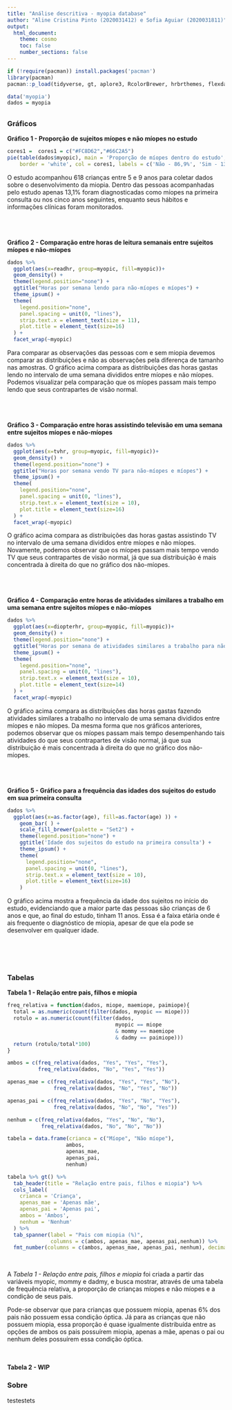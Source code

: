 ```yaml
---
title: "Análise descritiva - myopia database"
author: "Aline Cristina Pinto (2020031412) e Sofia Aguiar (2020031811)"
output: 
  html_document:
    theme: cosmo
    toc: false
    number_sections: false
---
```


```r
if (!require(pacman)) install.packages('pacman')
library(pacman)
pacman::p_load(tidyverse, gt, aplore3, RcolorBrewer, hrbrthemes, flexdashboard)

data('myopia')
dados = myopia
```

## {.tabset .tabset-fade}

### Gráficos

<div align="center">**Gráfico 1 - Proporção de sujeitos míopes e não míopes no estudo**</div>

```r
cores1 =  cores1 = c("#FC8D62","#66C2A5")
pie(table(dados$myopic), main = 'Proporção de míopes dentro do estudo', 
    border = 'white', col = cores1, labels = c('Não - 86,9%', 'Sim - 13,1%'))
```

<div align="center">
O estudo acompanhou 618 crianças entre 5 e 9 anos para coletar dados sobre o desenvolvimento da miopia. Dentro das pessoas acompanhadas pelo estudo apenas 13,1% foram diagnosticadas como míopes na primeira consulta ou nos cinco anos seguintes, enquanto seus hábitos e informações clínicas foram monitorados. 
</div>

<div align="center">
<br>
<br>
<br>
**Gráfico 2 - Comparação entre horas de leitura semanais entre sujeitos míopes e não-míopes**</div>

```r
dados %>% 
  ggplot(aes(x=readhr, group=myopic, fill=myopic))+
  geom_density() +
  theme(legend.position="none") +
  ggtitle("Horas por semana lendo para não-míopes e míopes") +
  theme_ipsum() +
  theme(
    legend.position="none",
    panel.spacing = unit(0, "lines"),
    strip.text.x = element_text(size = 11),
    plot.title = element_text(size=16)
  ) +
  facet_wrap(~myopic)
```

<div align="center">
Para comparar as observações das pessoas com e sem miopia devemos comparar as distribuições e não as observações pela diferença de tamanho nas amostras. O gráfico acima compara as distribuições das horas gastas lendo no intervalo de uma semana divididos entre míopes e não míopes. Podemos visualizar pela comparação que os míopes passam mais tempo lendo que seus contrapartes de visão normal. 
</div>

<div align="center">
<br>
<br>
<br>
**Gráfico 3 - Comparação entre horas assistindo televisão em uma semana entre sujeitos míopes e não-míopes**</div>

```r
dados %>% 
  ggplot(aes(x=tvhr, group=myopic, fill=myopic))+
  geom_density() +
  theme(legend.position="none") +
  ggtitle("Horas por semana vendo TV para não-míopes e míopes") +
  theme_ipsum() +
  theme(
    legend.position="none",
    panel.spacing = unit(0, "lines"),
    strip.text.x = element_text(size = 10),
    plot.title = element_text(size=16)
  ) +
  facet_wrap(~myopic)
```

<div align="center">
O gráfico acima compara as distribuições das horas gastas assistindo TV no intervalo de uma semana divididos entre míopes e não míopes. Novamente, podemos observar que os míopes passam mais tempo vendo TV que seus contrapartes de visão normal, já que sua distribuição é mais concentrada à direita do que no gráfico dos não-míopes. 
</div>

<div align="center">
<br>
<br>
<br>
**Gráfico 4 - Comparação entre horas de atividades similares a trabalho em uma semana entre sujeitos míopes e não-míopes**</div>

```r
dados %>% 
  ggplot(aes(x=diopterhr, group=myopic, fill=myopic))+
  geom_density() +
  theme(legend.position="none") +
  ggtitle("Horas por semana de atividades similares a trabalho para não-míopes e míopes") +
  theme_ipsum() +
  theme(
    legend.position="none",
    panel.spacing = unit(0, "lines"),
    strip.text.x = element_text(size = 10),
    plot.title = element_text(size=14)
  ) +
  facet_wrap(~myopic)
```

<div align="center">
O gráfico acima compara as distribuições das horas gastas fazendo atividades similares a trabalho no intervalo de uma semana divididos entre míopes e não míopes. Da mesma forma que nos gráficos anteriores, podemos observar que os míopes passam mais tempo desempenhando tais atividades do que seus contrapartes de visão normal, já que sua distribuição é mais concentrada à direita do que no gráfico dos não-míopes. 
</div>

<div align="center">
<br>
<br>
<br>
**Gráfico 5 - Gráfico para a frequência das idades dos sujeitos do estudo em sua primeira consulta**</div>

```r
dados %>% 
  ggplot(aes(x=as.factor(age), fill=as.factor(age) )) + 
    geom_bar( ) +
    scale_fill_brewer(palette = "Set2") +
    theme(legend.position="none") +
    ggtitle('Idade dos sujeitos do estudo na primeira consulta') +
    theme_ipsum() +
    theme(
      legend.position="none",
      panel.spacing = unit(0, "lines"),
      strip.text.x = element_text(size = 10),
      plot.title = element_text(size=16)
    )
```

<div align="center">
O gráfico acima mostra a frequência da idade dos sujeitos no início do estudo, evidenciando que a maior parte das pessoas são crianças de 6 anos e que, ao final do estudo, tinham 11 anos. Essa é a faixa etária onde é ais frequente o diagnóstico de miopia, apesar de que ela pode se desenvolver em qualquer idade.
<br>
<br>
<br>
<br>
<br>
</div>



### Tabelas

<div align="center">**Tabela 1 - Relação entre pais, filhos e miopia**</div>

```r

freq_relativa = function(dados, miope, maemiope, paimiope){
  total = as.numeric(count(filter(dados, myopic == miope)))
  rotulo = as.numeric(count(filter(dados,
                                   myopic == miope 
                                   & mommy == maemiope
                                   & dadmy == paimiope)))
  return (rotulo/total*100)
}

ambos = c(freq_relativa(dados, "Yes", "Yes", "Yes"),
          freq_relativa(dados, "No", "Yes", "Yes"))

apenas_mae = c(freq_relativa(dados, "Yes", "Yes", "No"),
               freq_relativa(dados, "No", "Yes", "No"))

apenas_pai = c(freq_relativa(dados, "Yes", "No", "Yes"),
               freq_relativa(dados, "No", "No", "Yes"))

nenhum = c(freq_relativa(dados, "Yes", "No", "No"),
           freq_relativa(dados, "No", "No", "No"))

tabela = data.frame(crianca = c("Míope", "Não míope"), 
                   ambos, 
                   apenas_mae,
                   apenas_pai,
                   nenhum)
```

```r
tabela %>% gt() %>% 
  tab_header(title = "Relação entre pais, filhos e miopia") %>%
  cols_label(
    crianca = 'Criança',
    apenas_mae = 'Apenas mãe',
    apenas_pai = 'Apenas pai',
    ambos = 'Ambos', 
    nenhum = 'Nenhum'
  ) %>%
  tab_spanner(label = "Pais com miopia (%)", 
              columns = c(ambos, apenas_mae, apenas_pai,nenhum)) %>% 
  fmt_number(columns = c(ambos, apenas_mae, apenas_pai, nenhum), decimals = 2)
```

<br>
<div align="center">
A _Tabela 1 - Relação entre pais, filhos e miopia_ foi criada a partir das variáveis myopic, mommy e dadmy, e busca mostrar, através de uma tabela de frequência relativa, a proporção de crianças míopes e não míopes e a condição de seus pais.

Pode-se observar que para crianças que possuem miopia, apenas 6% dos pais não possuem essa condição óptica. Já para as crianças que não possuem miopia, essa proporção é quase igualmente distribuída entre as opções de ambos os pais possuírem miopia, apenas a mãe, apenas o pai ou nenhum deles possuírem essa condição óptica. 
</div>

<br><br>
<div align="center">**Tabela 2 - WIP**</div>

### Sobre

testestets